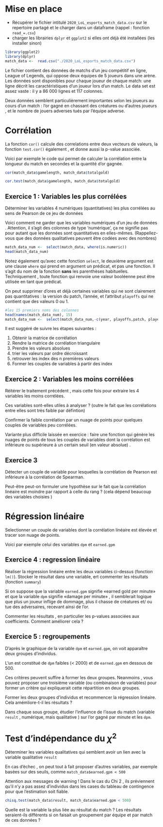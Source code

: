 

# Mise en place 

- Récupérer le fichier intitulé `2020_LoL_esports_match_data.csv` sur le repertoire partagé et le charger dans un dataframe (rappel : fonction `read_=.csv`)
- charger les librairies `dplyr` et `ggplot2` si elles ont déjà été installées (les installer sinon)

```r
library(ggplot2)
library(dplyr)
match_data <-  read.csv("./2020_LoL_esports_match_data.csv")
```

Le fichier contient des données de matchs d'un jeu compétitif en ligne, League of Legends, qui oppose deux équipes de 5 joueurs dans une arène. Les données sont disponibles pour chaque joueur de chaque match: une ligne décrit les caractéristiques d'un joueur lors d'un match.
Le data set est assez vaste : il y a 86 000 lignes et 117 colonnes.


Deux données semblent particulièrement importantes selon les joueurs au cours d'un match : l'or gagné en chassant des créatures ou d'autres joueurs , et le nombre de jouers adverses tués par l'équipe adverse.



# Corrélation 

La fonction `cor()` calcule des correlations entre deux vecteurs de valeurs, la fonction `test.cor()` également , et donne aussi la p-value associée. 


Voici par exemple le  code qui permet de calculer la corrélation entre la longueur du match en secondes et la quantité d'or gagnée.


```r
cor(match_data$gamelength, match_data$totalgold)
```

```r
cor.test(match_data$gamelength, match_data$totalgold)
```




## Exercice 1 : Variables les plus corrélées 


Déterminer les variables 4 numériques (quantitatives) les plus corrélées au sens de Pearson de ce jeu de données 


Voici comment ne garder que les variables numériques d'un jeu de données . Attention, il s'agit des colonnes de type 'numérique', ça ne signifie pas pour autant que les données sont quantitatives  en elles-mêmes. (Rappellez-vous que des données qualitatives peuvent être codées avec des nombres)


```r
match_data_num <-  select(match_data, where(is.numeric))
head(match_data_num)
```

Notez également qu'avec cette fonction `select`, le deuxième argument est une clause `where` qui prend en argument un  prédicat, et pas une fonction. Il s'agit  du nom de la fonction **sans** les parenthèses habituelles. Techniquement , toute fonction qui renvoie une valeur booléenne peut être utilisée en tant que prédicat. 



On peut supprimer d'ores et déjà certaines variables qui ne sont clairement pas quantitatives : la version du patch, l'année, et l'attribut `playoffs` qui ne contient que des valeurs 0 ou 1. 
```r
#les 15 premiers noms des colonnes
head(names(match_data_num), 15)
match_data_num <-  select(match_data_num,-c(year, playoffs,patch, playerid, game, result  ))
```

Il est suggéré de suivre les étapes suivantes : 

1. Obtenir la matrice de corrélation 
2. Rendre la matrice de corrélation triangulaire 
3. Prendre les valeurs absolues
4. trier les valeurs par ordre décroissant
5. retrouver les index des n premières valeurs
6. Former les couples de variables à partir des index







## Exercice 2 : Variables les moins corrélées 


Réitérer le traitement précédent , mais cette fois pour extraire les 4 variables les moins corrélées. 

Ces variables sont-elles utiles à analyser ? (outre le fait que les corrélations entre elles sont très faible par défintion)






Confirmer la faible corrélation par un nuage de points pour quelques couples de variables peu corrélées. 




Variante plus difficile  laissée en exercice : faire une fonction qui génère  les nuages de points de tous les couples de variables dont la corrélation est inférieure ou supérieure  à un certain seuil (en valeur absolue) .



## Exercice 3


Détecter un couple de variable pour lesquelles la corrélation de Pearson est inférieure à la corrélation de Spearman.






Peut-être peut-on formuler une hypothèse sur le fait que la corrélation linéaire est moindre par rapport à celle du rang ? (cela dépend beaucoup des variables choisies )

# Régression linéaire 





  
  Selectionner un couple de variables dont la corrélation linéaire est élevée et tracer son nuage de points.
  
  Voici par exemple celui des variables `dpm` et `earned.gpm`
  
  
  
  
## Exercice 4 : regression linéaire


Réaliser la régression linéaire entre les deux variables ci-dessus (fonction `lm()`). 
Stocker le résultat dans une variable, ert commenter les résultats (fonction `summary`)
  


Si on suppose que la variable `earned.gpm` signifie «earned gold per minute» et que la variable `dpm` signifie «damage per minute» , il semblerait logique que plus un joueur inflige de dommage, plus il chasse de créatures et/ ou tue des adversaires, recevant ainsi de l'or.

Commenter les résultats , en particulier les p-values associées aux coefficients. Comment améliorer cela ?


## Exercice 5 : regroupements


D'après le graphique de la variable `dpm` et `earned.gpm`, on voit apparaître deux groupes d'individus.

 L'un est constitué de `dpm` faibles (< 2000) et de `earned.gpm` en dessous de 500.
 
 Ces critères peuvent suffire à former les deux groupes. Neanmoins , vous pouvez proposer une troisième variable (ou combinaison de variables) pour former un critère qui expliquerait cette répartition en deux groupes.
 
 
 
 
 
 
 Former les deux groupes d'individus et recommencer la régression linéaire. Cela amémliore-t-il les résultats ? 
 
Dans chaque sous groupe, étudier l'influence de l'issue du match (variable `result` , numérique, mais qualitative ) sur l'or gagné par minute et les `dpm`.
 
 

# Test d'indépendance du $\chi^2$


Déterminer les variables qualitatives qui semblent avoir un lien avec la variable qualitative `result`


En cas d'échec , on peut tout à fait proposer d'autres  variables, par exemple basées sur des seuils, comme `match_data$earned.gpm < 500`
 
 Attention aux messages de warning ! Dans le cas du Chi 2 , ils préviennent qu'il n'y a pas assez d'individus dans les cases du tableau de contingence pour que l'estimation soit fiable. 
 
```r
chisq.test(match_data$result, match_data$earned.gpm < 500)
```


Quelle est la variable la plus liée au résultat du match ? 
Les résultats seraient-ils différents si on faisait un groupement par équipe et par match de ces données ? 
  
  
  